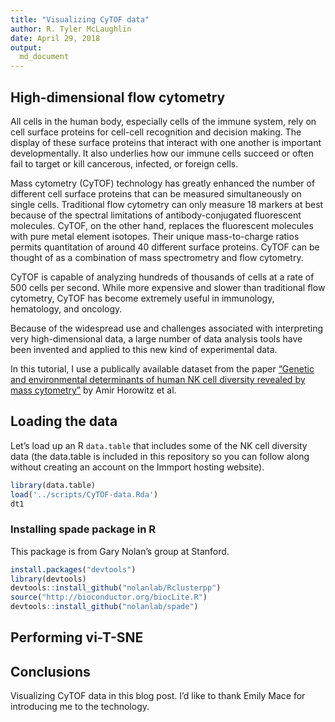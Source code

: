 ```yaml
---
title: "Visualizing CyTOF data"
author: R. Tyler McLaughlin 
date: April 29, 2018
output:
  md_document
---
```


## High-dimensional flow cytometry

All cells in the human body, especially cells of the immune system, rely on cell surface proteins for cell-cell recognition and decision making.  The display of these surface proteins that interact with one another is important developmentally.  It also underlies how our immune cells succeed or often fail to target or kill cancerous, infected, or foreign cells.

Mass cytometry (CyTOF) technology has greatly enhanced the number of different cell surface proteins that can be measured simultaneously on single cells.  Traditional flow cytometry can only measure 18 markers at best because of the spectral limitations of antibody-conjugated fluorescent molecules.  CyTOF, on the other hand, replaces the fluorescent molecules  with pure metal element isotopes.  Their unique mass-to-charge ratios permits quantitation of around 40 different surface proteins.   CyTOF can be thought of as a combination of mass spectrometry and flow cytometry. 

CyTOF is capable of analyzing hundreds of thousands of cells at a rate of 500 cells per second.  While more expensive and slower than traditional flow cytometry, CyTOF has become extremely useful in immunology, hematology, and oncology.

Because of the widespread use and challenges associated with interpreting very high-dimensional data, a large number of data analysis tools have been invented and applied to this new kind of experimental data.

In this tutorial, I use a publically available dataset from the paper ["Genetic and environmental determinants of human NK cell diversity revealed by mass cytometry"](https://www.ncbi.nlm.nih.gov/pubmed/24154599) by Amir Horowitz et al.  


## Loading the data

Let's load up an R `data.table` that includes some of the NK cell diversity data (the data.table is included in this repository so you can follow along without creating an account on the Immport hosting website).  

```r
library(data.table)
load('../scripts/CyTOF-data.Rda')
dt1
```

### Installing spade package in R

This package is from Gary Nolan's group at Stanford.  

```r
install.packages("devtools")
library(devtools)
devtools::install_github("nolanlab/Rclusterpp")
source("http://bioconductor.org/biocLite.R")
devtools::install_github("nolanlab/spade")
```
## Performing vi-T-SNE


## Conclusions

Visualizing CyTOF data in this blog post.
I'd like to thank Emily Mace for introducing me to the technology.